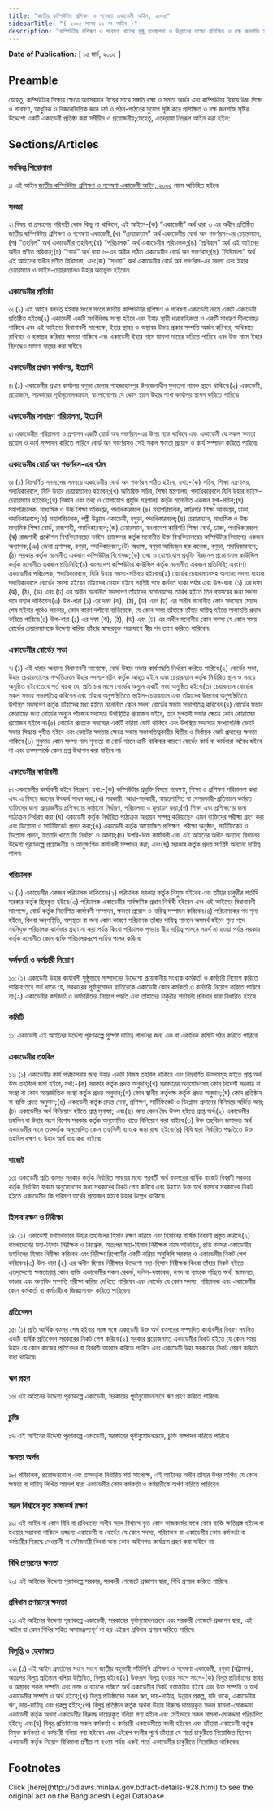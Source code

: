 ```yaml
---
title: "জাতীয় কম্পিউটার প্রশিক্ষণ ও গবেষণা একাডেমী আইন, ২০০৫"
sidebarTitle: "( ২০০৫ সনের ১২ নং আইন )"
description: "কম্পিউটার প্রশিক্ষণ ও গবেষণা খাতের সুষ্ঠু ব্যবস্থাপনা ও উন্নয়নের লক্ষ্যে প্রশিক্ষিত ও দক্ষ জনশক্তি সৃষ্টিসহ গবেষণা ও উন্নয়ন কর্মকান্ড পরিচালনার লক্ষ্যে একটি একাডেমী প্রতিষ্ঠার জন্য বিধান প্রণয়নকল্পে প্রণীত আইন৷"
---
```


**Date of Publication:** [ ১৫ মার্চ, ২০০৫ ]

## Preamble

যেহেতু, কম্পিউটার শিক্ষার ক্ষেত্রে অগ্রসরমান বিশ্বের সাথে সঙ্গতি রক্ষা ও সমতা অর্জন এবং কম্পিউটার বিষয়ে উচ্চ শিক্ষা ও গবেষণা, আধুনিক ও বিজ্ঞানভিত্তিক জ্ঞান চর্চা ও পঠন-পাঠনের সুযোগ সৃষ্টি করে প্রশিক্ষিত ও দক্ষ জনশক্তি সৃষ্টির উদ্দেশ্যে একটি একাডেমী প্রতিষ্ঠা করা সমীচীন ও প্রয়োজনীয়;সেহেতু, এতদ্‌দ্বারা নিম্নরূপ আইন করা হইল:

## Sections/Articles

### সংক্ষিপ্ত শিরোনামা

১৷ এই আইন [জাতীয় কম্পিউটার প্রশিক্ষণ ও গবেষণা একাডেমী আইন, ২০০৫](/act-928.html "জাতীয় কম্পিউটার প্রশিক্ষণ ও গবেষণা একাডেমী আইন, ২০০৫") নামে অভিহিত হইবে৷

### সংজ্ঞা

২৷ বিষয় বা প্রসংগের পরিপন্থী কোন কিছু না থাকিলে, এই আইনে-(ক) “একাডেমী” অর্থ ধারা ৩ এর অধীন প্রতিষ্ঠিত জাতীয় কম্পিউটার প্রশিক্ষণ ও গবেষণা একাডেমী;(খ) “চেয়ারম্যান” অর্থ একাডেমীর বোর্ড অব গভর্ণরস-এর চেয়ারম্যান;(গ) “তহবিল” অর্থ একাডেমীর তহবিল;(ঘ) “পরিচালক” অর্থ একাডেমীর পরিচালক;(ঙ) “প্রবিধান” অর্থ এই আইনের অধীন প্রণীত প্রবিধান;(চ) “বোর্ড” অর্থ ধারা ৬-এর অধীন গঠিত একাডেমীর বোর্ড অব গভর্ণরস;(ছ) “বিধিমালা” অর্থ এই আইনের অধীন প্রণীত বিধিমালা; এবং(জ) “সদস্য” অর্থ একাডেমীর বোর্ড অব গভর্ণরস-এর সদস্য এবং ইহার চেয়ারম্যান ও ভাইস-চেয়ারম্যানও উহার অন্তর্ভুক্ত হইবেন৷

### একাডেমীর প্রতিষ্ঠা

৩৷ (১) এই আইন বলবত্ হইবার সংগে সংগে জাতীয় কম্পিউটার প্রশিক্ষণ ও গবেষণা একাডেমী নামে একটি একাডেমী প্রতিষ্ঠিত হইবে৷(২) একাডেমী একটি সংবিধিবদ্ধ সংস্থা হইবে এবং ইহার স্থায়ী ধারাবাহিকতা ও একটি সাধারণ সীলমোহর থাকিবে এবং এই আইনের বিধানাবলী সাপেক্ষে, ইহার স্থাবর ও অস্থাবর উভয় প্রকার সম্পত্তি অর্জন করিবার, অধিকারে রাখিবার ও হস্তান্তর করিবার ক্ষমতা থাকিবে এবং একাডেমী ইহার নামে মামলা দায়ের করিতে পারিবে এবং উক্ত নামে ইহার বিরুদ্ধেও মামলা দায়ের করা যাইবে৷

### একাডেমীর প্রধান কার্যালয়, ইত্যাদি

৪৷ (১) একাডেমীর প্রধান কার্যালয় বগুড়া জেলার শাহজাহানপুর উপজেলাধীন ফুলতলা নামক স্থানে থাকিবে৷(২) একাডেমী, প্রয়োজনে, সরকারের পূর্বানুমোদনক্রমে, বাংলাদেশের যে কোন স্থানে উহার শাখা কার্যালয় স্থাপন করিতে পারিবে৷

### একাডেমীর সাধারণ পরিচালনা, ইত্যাদি

৫৷ একাডেমীর পরিচালনা ও প্রশাসন একটি বোর্ড অব গভর্ণরস-এর উপর ন্যস্ত থাকিবে এবং একাডেমী যে সকল ক্ষমতা প্রয়োগ ও কার্য সম্পাদন করিতে পারিবে বোর্ড অব গভর্ণরসও সেই সকল ক্ষমতা প্রয়োগ ও কার্য সম্পাদন করিতে পারিবে৷

### একাডেমীর বোর্ড অব গভর্ণরস-এর গঠন

৬৷ (১) নিম্নবর্ণিত সদস্যদের সমন্বয়ে একাডেমীর বোর্ড অব গভর্ণরস গঠিত হইবে, যথা:-(ক) সচিব, শিক্ষা মন্ত্রণালয়, পদাধিকারবলে, যিনি উহার চেয়ারম্যানও হইবেন;(খ) অতিরিক্ত সচিব, শিক্ষা মন্ত্রণালয়, পদাধিকারবলে যিনি উহার ভাইস-চেয়ারম্যান হইবেন;(গ) বিজ্ঞান এবং তথ্য ও যোগাযোগ প্রযুক্তি মন্ত্রণালয় কর্তৃক মনোনীত একজন যুগ্ম-সচিব;(ঘ) মহাপরিচালক, মাধ্যমিক ও উচ্চ শিক্ষা অধিদপ্তর, পদাধিকারবলে;(ঙ) মহাপরিচালক, কারিগরি শিক্ষা অধিদপ্তর, ঢাকা, পদাধিকারবলে;(চ) মহাপরিচালক, পল্লী উন্নয়ন একাডেমী, বগুড়া, পদাধিকারবলে;(ছ) চেয়ারম্যান, মাধ্যমিক ও উচ্চ মাধ্যমিক শিক্ষা বোর্ড, রাজশাহী, পদাধিকারবলে;(জ) চেয়ারম্যান, বাংলাদেশ কারিগরি শিক্ষা বোর্ড, ঢাকা, পদাধিকারবলে;(ঝ) রাজশাহী প্রকৌশল বিশ্ববিদ্যালয়ের ভাইস-চ্যান্সেলর কর্তৃক মনোনীত উক্ত বিশ্ববিদ্যালয়ের কম্পিউটার বিভাগের একজন অধ্যাপক;(ঞ) জেলা প্রশাসক, বগুড়া, পদাধিকারবলে;(ট) অধ্যক্ষ, বগুড়া আজিজুল হক কলেজ, বগুড়া, পদাধিকারবলে;(ঠ) সরকার কর্তৃক মনোনীত একজন কম্পিউটার বিশেষজ্ঞ;(ড) তথ্য ও যোগাযোগ প্রযুক্তি বিজনেস প্রমোশনাল কাউন্সিল কর্তৃক মনোনীত একজন প্রতিনিধি;(ঢ) বাংলাদেশ কম্পিউটার কাউন্সিল কর্তৃক মনোনীত একজন প্রতিনিধি; এবং(ণ) একাডেমীর পরিচালক, পদাধিকারবলে, যিনি উহার সদস্য-সচিবও হইবেন৷(২) বোর্ডের চেয়ারম্যানসহ অন্যান্য সদস্য যাহারা পদাধিকারবলে বোর্ডের সদস্য হইবেন তাঁহাদের মেয়াদ হইবে সংশ্লিষ্ট পদে কর্মরত থাকা পর্যন্ত এবং উপ-ধারা (১) এর দফা (ঝ), (ঠ), (ড) এবং (ঢ) এর অধীন মনোনীত সদস্যগণ তাঁহাদের মনোনয়নের তারিখ হইতে তিন বত্সরের জন্য সদস্য পদে বহাল থাকিবেন৷(৩) উপ-ধারা (১) এর দফা (ঝ), (ঠ), (ড) এবং (ঢ) এর অধীন মনোনীত কোন সদস্যের মেয়াদ শেষ হইবার পূর্বেও সরকার, কোন কারণ দর্শানো ব্যতিরেকে, যে কোন সময় তাঁহাকে তাঁহার দায়িত্ব হইতে অব্যাহতি প্রদান করিতে পারিবে৷(৪) উপ-ধারা (১) এর দফা (ঝ), (ঠ), (ড) এবং (ঢ) এর অধীন মনোনীত কোন সদস্য যে কোন সময় বোর্ডের চেয়ারম্যানকে উদ্দেশ্য করিয়া তাঁহার স্বাক্ষরযুক্ত পত্রযোগে স্বীয় পদ ত্যাগ করিতে পারিবেন৷

### একাডেমীর বোর্ডের সভা

৭৷ (১) এই ধারার অন্যান্য বিধানাবলী সাপেক্ষে, বোর্ড উহার সভার কার্যপদ্ধতি নির্ধারণ করিতে পারিবে৷(২) বোর্ডের সভা, উহার চেয়ারম্যানের সম্মতিক্রমে উহার সদস্য-সচিব কর্তৃক আহূত হইবে এবং চেয়ারম্যান কর্তৃক নির্ধারিত স্থান ও সময়ে অনুষ্ঠিত হইবে:তবে শর্ত থাকে যে, প্রতি চার মাসে বোর্ডের অন্যুন একটি সভা অনুষ্ঠিত হইবে৷(৩) চেয়ারম্যান বোর্ডের সকল সভায় সভাপতিত্ব করিবেন এবং তাঁহার অনুপস্থিতিতে ভাইস-চেয়ারম্যান এবং তাঁহাদের উভয়ের অনুপস্থিতিতে উপস্থিত সদস্যগণ কর্তৃক তাঁহাদের মধ্য হইতে মনোনীত কোন সদস্য বোর্ডের সভায় সভাপতিত্ব করিবেন৷(৪) বোর্ডের সভার কোরামের জন্য বোর্ডের অন্যুন পাঁচজন সদস্যের উপস্থিতির প্রয়োজন হইবে, তবে মুলতবী সভার ক্ষেত্রে কোন কোরামের প্রয়োজন হইবে না৷(৫) বোর্ডের প্রত্যেক সদস্যের একটি করিয়া ভোট থাকিবে এবং উপস্থিত সদস্যের সংখ্যাগরিষ্ঠ ভোটে সভার সিদ্ধান্ত গৃহীত হইবে এবং ভোটের সমতার ক্ষেত্রে সভায় সভাপতিত্বকারীর দ্বিতীয় ও নির্ণায়ক ভোট প্রদানের ক্ষমতা থাকিবে৷(৬) শুধুমাত্র কোন সদস্য পদে শূন্যতা বা বোর্ড গঠনে ত্রুটি থাকিবার কারণে বোর্ডের কার্য বা কার্যধারা অবৈধ হইবে না এবং তত্সম্পর্কে কোন প্রশ্ন উত্থাপন করা যাইবে না৷

### একাডেমীর কার্যাবলী

৮৷ একাডেমীর কার্যাবলী হইবে নিম্নরূপ, যথা:-(ক) কম্পিউটার প্রযুক্তি বিষয়ে গবেষণা, শিক্ষা ও প্রশিক্ষণ পরিচালনা করা এবং এ বিষয়ে জ্ঞানের উত্কর্ষ সাধন করা;(খ) সরকারী, আধা-সরকারী, স্বায়ত্তশাসিত বা বেসরকারী-প্রতিষ্ঠানে কর্মরত ব্যক্তিদের জন্য প্রয়োজনীয় প্রশিক্ষণের কাঠামো নির্ধারণ, পরিচালনা ও মূল্যায়ন করা;(গ) শিক্ষা এবং প্রশিক্ষণের জন্য পাঠ্যক্রম নির্ধারণ করা;(ঘ) একাডেমী কর্তৃক নির্ধারিত পাঠ্যক্রম অধ্যয়ন সম্পন্ন করিয়াছেন এমন ব্যক্তিদের পরীক্ষা গ্রহণ করা এবং ডিপ্লোমা ও সার্টিফিকেট প্রদান করা;(ঙ) একাডেমী কর্তৃক আয়োজিত প্রশিক্ষণ, পরীক্ষা অনুষ্ঠান, সার্টিফিকেট ও ডিপ্লোমা প্রদান, ইত্যাদি খাতে ফি নির্ধারণ ও আদায়;(চ) উপরি-উক্ত কার্যাবলী এবং এই আইনের অধীন অন্যান্য বিধানের উদ্দেশ্য পূরণকল্পে প্রয়োজনীয় ও আনুষংগিক কার্যাবলী সম্পাদন করা; এবং(ছ) সরকার কর্তৃক প্রদত্ত সংশ্লিষ্ট অন্যান্য দায়িত্ব পালন৷

### পরিচালক

৯৷ (১) একাডেমীর একজন পরিচালক থাকিবেন৷(২) পরিচালক সরকার কর্তৃক নিযুক্ত হইবেন এবং তাঁহার চাকুরীর শর্তাদি সরকার কর্তৃক স্থিরকৃত হইবে৷(৩) পরিচালক একাডেমীর সার্বক্ষণিক প্রধান নির্বাহী হইবেন এবং এই আইনের বিধানাবলী সাপেক্ষে, বোর্ড কর্তৃক নির্দেশিত কার্যাবলী সম্পাদন, ক্ষমতা প্রয়োগ ও দায়িত্ব সম্পাদন করিবেন৷(৪) পরিচালকের পদ শূন্য হইলে, কিংবা অনুপস্থিতি, অসুস্থতা বা অন্য কোন কারণে পরিচালক তাঁহার দায়িত্ব পালনে অসমর্থ হইলে শূন্য পদে নবনিযুক্ত পরিচালক কার্যভার গ্রহণ না করা পর্যন্ত কিংবা পরিচালক পুনরায় স্বীয় দায়িত্ব পালনে সমর্থ না হওয়া পর্যন্ত সরকার কর্তৃক মনোনীত কোন ব্যক্তি পরিচালকরূপে দায়িত্ব পালন করিবে৷

### কর্মকর্তা ও কর্মচারী নিয়োগ

১০৷ (১) একাডেমী উহার কার্যাবলী সুষ্ঠুভাবে সম্পাদনের উদ্দেশ্যে প্রয়োজনীয় সংখ্যক কর্মকর্তা ও কর্মচারী নিয়োগ করিতে পারিবে:তবে শর্ত থাকে যে, সরকারের পূর্বানুমোদন ব্যতিরেকে একাডেমী কোন কর্মকর্তা ও কর্মচারী নিয়োগ করিতে পারিবে না৷(২) একাডেমীর কর্মকর্তা ও কর্মচারীদের নিয়োগ পদ্ধতি এবং তাঁহাদের চাকুরীর শর্তাবলী প্রবিধান দ্বারা নির্ধারিত হইবে৷

### কমিটি

১১৷ একাডেমী এই আইনের উদ্দেশ্য পূরণকল্পে সুস্পষ্ট দায়িত্ব পালনের জন্য এক বা একাধিক কমিটি গঠন করিতে পারিবে৷

### একাডেমীর তহবিল

১২৷ (১) একাডেমীর কার্য পরিচালনার জন্য উহার একটি নিজস্ব তহবিল থাকিবে এবং নিম্নবর্ণিত উত্সসমূহ হইতে প্রাপ্ত অর্থ উক্ত তহবিলে জমা হইবে, যথা:-(ক) সরকার কর্তৃক প্রদত্ত অনুদান;(খ) সরকারের অনুমোদনসহ কোন বিদেশী সরকার বা সংস্থা বা কোন আন্তর্জাতিক সংস্থা কর্তৃক প্রদত্ত অনুদান;(গ) কোন স্থানীয় কর্তৃপক্ষ কর্তৃক প্রদত্ত অনুদান;(ঘ) কোন প্রতিষ্ঠান বা ব্যক্তি প্রদত্ত অনুদান;(ঙ) একাডেমী কর্তৃক প্রদত্ত সেবা, প্রশিক্ষণ, সার্টিফিকেট ও ডিপ্লোমা প্রদানের বিনিময়ে অর্জিত আয়;(চ) একাডেমীর অর্থ বিনিয়োগ হইতে প্রাপ্ত মুনাফা; এবং(ছ) অন্য কোন বৈধ উত্স হইতে প্রাপ্ত অর্থ৷(২) একাডেমীর তহবিল বা উহার অংশ বিশেষ সরকার কর্তৃক অনুমোদিত খাতে বিনিয়োগ করা যাইবে৷(৩) উক্ত তহবিলে জমাকৃত অর্থ একাডেমীর নামে তত্কর্তৃক অনুমোদিত কোন তফসিলী ব্যাংকে জমা রাখা হইবে৷(৪) বিধি দ্বারা নির্ধারিত পদ্ধতিতে উক্ত তহবিল রক্ষণ ও উহার অর্থ ব্যয় করা যাইবে৷

### বাজেট

১৩৷ একাডেমী প্রতি বত্সর সরকার কর্তৃক নির্ধারিত সময়ের মধ্যে পরবর্তী অর্থ বত্সরের বার্ষিক বাজেট বিবরণী সরকার কর্তৃক নির্ধারিত ফরমে অনুমোদনের জন্য সরকারের নিকট পেশ করিবে এবং উহাতে উক্ত অর্থ বত্সরে সরকারের নিকট হইতে একাডেমীর কি পরিমাণ অর্থের প্রয়োজন হইবে উহার উল্লেখ থাকিবে৷

### হিসাব রক্ষণ ও নিরীক্ষা

১৪৷ (১) একাডেমী যথাযথভাবে উহার তহবিলের হিসাব রক্ষণ করিবে এবং হিসাবের বার্ষিক বিবরণী প্রস্তুত করিবে৷(২) বাংলাদেশের মহা-হিসাব নিরীক্ষক ও নিয়ন্ত্রক, অতঃপর মহা-হিসাব নিরীক্ষক নামে অভিহিত, প্রতি বত্সর একাডেমীর তহবিলের হিসাব নিরীক্ষা করিবেন এবং নিরীক্ষা রিপোর্টের একটি করিয়া অনুলিপি সরকার ও একাডেমীর নিকট পেশ করিবেন৷(৩) উপ-ধারা (২) এর অধীন হিসাব নিরীক্ষার উদ্দেশ্যে মহা-হিসাব নিরীক্ষক কিংবা তাঁহার নিকট হইতে এতদুদ্দেশ্যে ক্ষমতাপ্রাপ্ত কোন ব্যক্তি একাডেমীর সকল রেকর্ড, দলিল-দস্তাবেজ, নগদ বা ব্যাংকে গচ্ছিত অর্থ, জামানত, ভাণ্ডার এবং অন্যবিধ সম্পত্তি পরীক্ষা করিয়া দেখিতে পারিবেন এবং বোর্ডের যে কোন সদস্য, পরিচালক এবং একাডেমীর কোন কর্মকর্তা বা কর্মচারীকে জিজ্ঞাসাবাদ করিতে পারিবেন৷

### প্রতিবেদন

১৫৷ (১) প্রতি আর্থিক বত্সর শেষ হইবার সঙ্গে সঙ্গে একাডেমী উক্ত অর্থ বত্সরের সম্পাদিত কার্যাবলীর বিবরণ সম্বলিত একটি বার্ষিক প্রতিবেদন সরকারের নিকট পেশ করিবে৷(২) সরকার প্রয়োজনমত একাডেমীর নিকট হইতে যে কোন সময় উহার যে কোন কাজের প্রতিবেদন বা বিবরণী আহ্বান করিতে পারিবে এবং একাডেমী উহা সরকারের নিকট প্রেরণ করিতে বাধ্য থাকিবে৷

### ঋণ গ্রহণ

১৬৷ এই আইনের উদ্দেশ্য পূরণকল্পে একাডেমী, সরকারের পূর্বানুমোদনক্রমে ঋণ গ্রহণ করিতে পারিবে৷

### চুক্তি

১৭৷ এই আইনের উদ্দেশ্য পূরণকল্পে একাডেমী, সরকারের পূর্বানুমোদনক্রমে, চুক্তি সম্পাদন করিতে পারিবে৷

### ক্ষমতা অর্পণ

১৮৷ পরিচালক, প্রয়োজনবোধে এবং তত্কর্তৃক নির্ধারিত শর্ত সাপেক্ষে, এই আইনের অধীন তাঁহার উপর অর্পিত যে কোন ক্ষমতা বা দায়িত্ব লিখিত আদেশ দ্বারা একাডেমীর কোন কর্মকর্তা ও কর্মচারীকে অর্পণ করিতে পারিবেন৷

### সরল বিশ্বাসে কৃত কাজকর্ম রক্ষণ

১৯৷ এই আইন বা কোন বিধি বা প্রবিধানের অধীন সরল বিশ্বাসে কৃত কোন কাজকর্মের ফলে কোন ব্যক্তি ক্ষতিগ্রস্ত হইলে বা হওয়ার সম্ভাবনা থাকিলে তজ্জন্য একাডেমী বা বোর্ডের যে কোন সদস্য, পরিচালক বা একাডেমীর কোন কর্মকর্তা বা কর্মচারীর বিরুদ্ধে দেওয়ানী বা ফৌজদারী কিংবা অন্য কোন আইনগত কার্যক্রম গ্রহণ করা যাইবে না৷

### বিধি প্রণয়নের ক্ষমতা

২০৷ এই আইনের উদ্দেশ্য পূরণকল্পে সরকার, সরকারী গেজেটে প্রজ্ঞাপন দ্বারা, বিধি প্রণয়ন করিতে পারিবে৷

### প্রবিধান প্রণয়নের ক্ষমতা

২১৷ এই আইনের উদ্দেশ্য পূরণকল্পে একাডেমী, সরকারের পূর্বানুমোদনক্রমে এবং সরকারী গেজেটে প্রজ্ঞাপন দ্বারা, এই আইন বা কোন বিধির সহিত অসামঞ্জস্যপূর্ণ না হয় এইরূপ প্রবিধান প্রণয়ন করিতে পারিবে৷

### বিলুপ্তি ও হেফাজত

২২৷ (১) এই আইন প্রবর্তনের সংগে সংগে জাতীয় বহুভাষী সাঁটলিপি প্রশিক্ষণ ও গবেষণা একাডেমী, বগুড়া (নট্রামস), অতঃপর বিলুপ্ত প্রতিষ্ঠান বলিয়া উল্লিখিত, বিলুপ্ত হইবে৷(২) উক্তরূপ বিলুপ্ত হওয়ার সংগে সংগে-(ক) বিলুপ্ত প্রতিষ্ঠানের স্থাবর ও অস্থাবর সকল সম্পত্তি এবং নগদ ও ব্যাংকে গচ্ছিত অর্থ একাডেমীর নিকট হস্তান্তরিত হইবে এবং উক্ত সম্পত্তি ও অর্থ একাডেমীর সম্পত্তি ও অর্থ হইবে;(খ) বিলুপ্ত প্রতিষ্ঠানের সকল ঋণ, দায়-দায়িত্ব, উন্নয়ন প্রকল্প, যদি থাকে, একাডেমীর ঋণ, দায়-দায়িত্ব এবং প্রকল্প হইবে;(গ) বিলুপ্ত প্রতিষ্ঠান কর্তৃক অথবা উহার বিরুদ্ধে দায়েরকৃত সকল মামলা-মোকদ্দমা একাডেমী কর্তৃক অথবা একাডেমীর বিরুদ্ধে দায়েরকৃত বলিয়া গণ্য হইবে এবং সেইভাবে সকল মামলা-মোকদ্দমা পরিচালিত হইবে; এবং(ঘ) বিলুপ্ত প্রতিষ্ঠানের সকল কর্মকর্তা ও কর্মচারী একাডেমীতে বদলী হইবেন এবং তাঁহারা একাডেমী কর্তৃক নিযুক্ত কর্মকর্তা ও কর্মচারী বলিয়া গণ্য হইবেন এবং এইরূপ বদলীর পূর্বে তাঁহারা যে শর্তে চাকুরীতে নিয়োজিত ছিলেন একাডেমী কর্তৃক নিয়োগ বিধিমালা প্রণীত না হওয়া পর্যন্ত একই শর্তে একাডেমীর চাকুরীতে নিয়োজিত থাকিবেন৷

## Footnotes

<Note>
  Click [here](http://bdlaws.minlaw.gov.bd/act-details-928.html) to see the original act on the Bangladesh Legal Database.
</Note>
